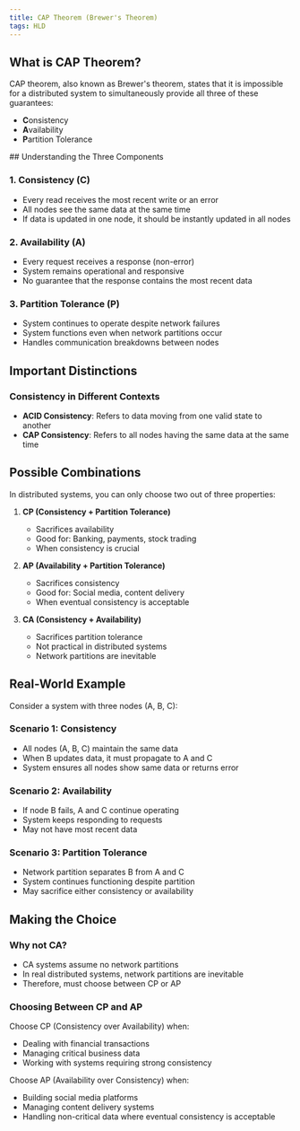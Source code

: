 ```yaml
---
title: CAP Theorem (Brewer's Theorem)
tags: HLD
---
```


## What is CAP Theorem?

CAP theorem, also known as Brewer's theorem, states that it is impossible for a distributed system to simultaneously provide all three of these guarantees:

- **C**onsistency
- **A**vailability 
- **P**artition Tolerance

<MDXImage src="/png/system-design/cap.png" alt="CAP Theorem" />
## Understanding the Three Components

### 1. Consistency (C)
- Every read receives the most recent write or an error
- All nodes see the same data at the same time
- If data is updated in one node, it should be instantly updated in all nodes

### 2. Availability (A)
- Every request receives a response (non-error)
- System remains operational and responsive
- No guarantee that the response contains the most recent data

### 3. Partition Tolerance (P)
- System continues to operate despite network failures
- System functions even when network partitions occur
- Handles communication breakdowns between nodes

## Important Distinctions

### Consistency in Different Contexts
- **ACID Consistency**: Refers to data moving from one valid state to another
- **CAP Consistency**: Refers to all nodes having the same data at the same time

## Possible Combinations

In distributed systems, you can only choose two out of three properties:

1. **CP (Consistency + Partition Tolerance)**
   - Sacrifices availability
   - Good for: Banking, payments, stock trading
   - When consistency is crucial

2. **AP (Availability + Partition Tolerance)**
   - Sacrifices consistency
   - Good for: Social media, content delivery
   - When eventual consistency is acceptable

3. **CA (Consistency + Availability)**
   - Sacrifices partition tolerance
   - Not practical in distributed systems
   - Network partitions are inevitable

## Real-World Example

Consider a system with three nodes (A, B, C):

### Scenario 1: Consistency
- All nodes (A, B, C) maintain the same data
- When B updates data, it must propagate to A and C
- System ensures all nodes show same data or returns error

### Scenario 2: Availability
- If node B fails, A and C continue operating
- System keeps responding to requests
- May not have most recent data

### Scenario 3: Partition Tolerance
- Network partition separates B from A and C
- System continues functioning despite partition
- May sacrifice either consistency or availability

## Making the Choice

### Why not CA?
- CA systems assume no network partitions
- In real distributed systems, network partitions are inevitable
- Therefore, must choose between CP or AP

### Choosing Between CP and AP

Choose CP (Consistency over Availability) when:
- Dealing with financial transactions
- Managing critical business data
- Working with systems requiring strong consistency

Choose AP (Availability over Consistency) when:
- Building social media platforms
- Managing content delivery systems
- Handling non-critical data where eventual consistency is acceptable
